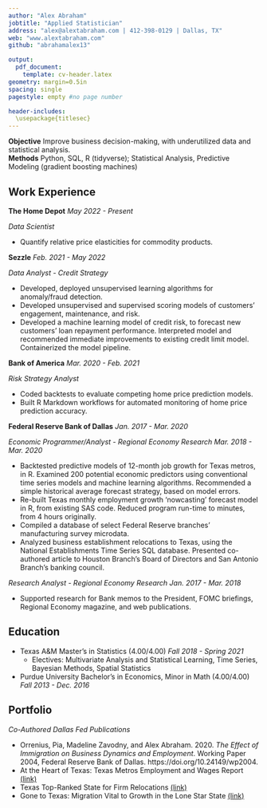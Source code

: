 ```yaml
---
author: "Alex Abraham"
jobtitle: "Applied Statistician"
address: "alex@alextabraham.com | 412-398-0129 | Dallas, TX"
web: "www.alextabraham.com"
github: "abrahamalex13"

output: 
  pdf_document:
    template: cv-header.latex
geometry: margin=0.5in
spacing: single
pagestyle: empty #no page number

header-includes:
  \usepackage{titlesec}
---
```


**Objective** Improve business decision-making, with underutilized data and statistical analysis.  
**Methods** Python, SQL, R (tidyverse); Statistical Analysis, Predictive Modeling (gradient boosting machines)


\vspace{-2truemm}


## Work Experience

**The Home Depot** \hfill _May 2022 - Present_

_Data Scientist_

  - Quantify relative price elasticities for commodity products.

**Sezzle** \hfill _Feb. 2021 - May 2022_

_Data Analyst - Credit Strategy_

  - Developed, deployed unsupervised learning algorithms for anomaly/fraud detection.
  - Developed unsupervised and supervised scoring models of customers' engagement, maintenance, and risk.
  - Developed a machine learning model of credit risk, to forecast new customers' loan repayment performance. 
  Interpreted model and recommended immediate improvements to existing credit limit model. 
  Containerized the model pipeline.
  


**Bank of America** \hfill _Mar. 2020 - Feb. 2021_

_Risk Strategy Analyst_

  - Coded backtests to evaluate competing home price prediction models. 
  - Built R Markdown workflows for automated monitoring of home price prediction accuracy.


**Federal Reserve Bank of Dallas**  \hfill _Jan. 2017 - Mar. 2020_

_Economic Programmer/Analyst - Regional Economy Research_ \hfill _Mar. 2018 - Mar. 2020_  

  - Backtested predictive models of 12-month job growth for Texas metros, in R.
  Examined 200 potential economic predictors using conventional time series models and machine learning algorithms.
  Recommended a simple historical average forecast strategy, based on model errors.
  - Re-built Texas monthly employment growth 'nowcasting' forecast model in R, from existing SAS code.
  Reduced program run-time to minutes, from 4 hours originally.
  - Compiled a database of select Federal Reserve branches' manufacturing survey microdata.
  - Analyzed business establishment relocations to Texas, using the National Establishments Time Series SQL database.
  Presented co-authored article to Houston Branch's Board of Directors and San Antonio Branch's banking council.


_Research Analyst - Regional Economy Research_ \hfill _Jan. 2017 - Mar. 2018_  

  - Supported research for Bank memos to the President, FOMC briefings, 
  Regional Economy magazine, and web publications.
      

\vspace{-2truemm}


## Education

- Texas A&M Master's in Statistics (4.00/4.00) \hfill _Fall 2018 - Spring 2021_
    - Electives: Multivariate Analysis and Statistical Learning, Time Series, Bayesian Methods, Spatial Statistics 
- Purdue University Bachelor's in Economics, Minor in Math (4.00/4.00) \hfill _Fall 2013 - Dec. 2016_


\vspace{-2truemm}


## Portfolio

_Co-Authored Dallas Fed Publications_  

- Orrenius, Pia, Madeline Zavodny, and Alex Abraham. 2020. _The Effect of Immigration on Business Dynamics and Employment_. 
  Working Paper 2004, Federal Reserve Bank of Dallas. https://doi.org/10.24149/wp2004.
- At the Heart of Texas: Texas Metros Employment and Wages Report [(link)](https://www.dallasfed.org/research/~/media/Documents/research/heart/heartoftexas.pdf)
- Texas Top-Ranked State for Firm Relocations [(link)](https://www.dallasfed.org/~/media/documents/research/swe/2018/swe1804b.pdf)
- Gone to Texas: Migration Vital to Growth in the Lone Star State 
  [(link)](https://www.dallasfed.org/~/media/documents/research/swe/2018/swe1801b.pdf)